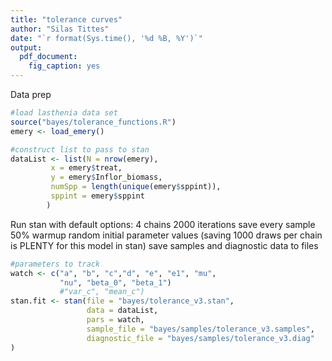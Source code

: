 ```yaml
---
title: "tolerance curves"
author: "Silas Tittes"
date: "`r format(Sys.time(), '%d %B, %Y')`"
output:
  pdf_document:
    fig_caption: yes
---
```


Data prep
```r
#load lasthenia data set
source("bayes/tolerance_functions.R")
emery <- load_emery()

#construct list to pass to stan
dataList <- list(N = nrow(emery), 
		 x = emery$treat, 
		 y = emery$Inflor_biomass,
		 numSpp = length(unique(emery$sppint)),
		 sppint = emery$sppint
		)
```


Run stan with default options:
  4 chains
  2000 iterations
  save every sample
  50% warmup
  random initial parameter values
(saving 1000 draws per chain is PLENTY for this model in stan)
save samples and diagnostic data to files
```r
#parameters to track
watch <- c("a", "b", "c","d", "e", "e1", "mu",
           "nu", "beta_0", "beta_1")
           #"var_c", "mean_c")
stan.fit <- stan(file = "bayes/tolerance_v3.stan",
                 data = dataList,
                 pars = watch,
                 sample_file = "bayes/samples/tolerance_v3.samples",
                 diagnostic_file = "bayes/samples/tolerance_v3.diag"
)
```
